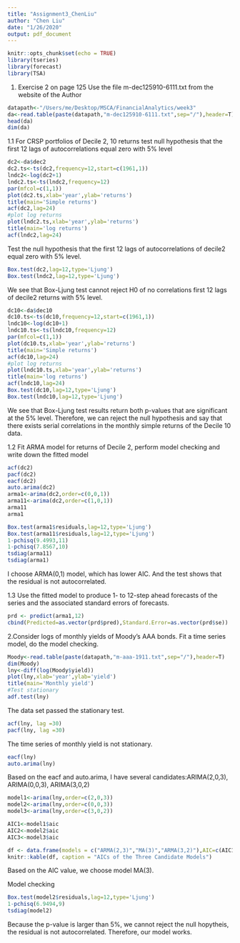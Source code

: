 ```yaml
---
title: "Assignment3_ChenLiu"
author: "Chen Liu"
date: "1/26/2020"
output: pdf_document
---
```


```r
knitr::opts_chunk$set(echo = TRUE)
library(tseries)
library(forecast)
library(TSA)
```

1. Exercise 2 on page 125
Use the file m-dec125910-6111.txt from the website of the Author


```r
datapath<-"/Users/me/Desktop/MSCA/FinancialAnalytics/week3"
da<-read.table(paste(datapath,"m-dec125910-6111.txt",sep="/"),header=T)
head(da)
dim(da)
```

1.1 For CRSP portfolios of Decile 2, 10 returns test null hypothesis that the first 12 lags of autocorrelations equal zero with 5% level

```r
dc2<-da$dec2
dc2.ts<-ts(dc2,frequency=12,start=c(1961,1))
lndc2<-log(dc2+1)
lndc2.ts<-ts(lndc2,frequency=12)
par(mfcol=c(1,1))
plot(dc2.ts,xlab='year',ylab='returns')
title(main='Simple returns')
acf(dc2,lag=24)
#plot log returns
plot(lndc2.ts,xlab='year',ylab='returns')
title(main='log returns')
acf(lndc2,lag=24)
```

Test the null hypothesis that the first 12 lags of autocorrelations of decile2 equal zero with 5% level.
```r
Box.test(dc2,lag=12,type='Ljung')
Box.test(lndc2,lag=12,type='Ljung')
```
We see that Box-Ljung test cannot reject H0 of no correlations first 12 lags of decile2 returns with 5% level.

```r
dc10<-da$dec10
dc10.ts<-ts(dc10,frequency=12,start=c(1961,1))
lndc10<-log(dc10+1)
lndc10.ts<-ts(lndc10,frequency=12)
par(mfcol=c(1,1))
plot(dc10.ts,xlab='year',ylab='returns')
title(main='Simple returns')
acf(dc10,lag=24)
#plot log returns
plot(lndc10.ts,xlab='year',ylab='returns')
title(main='log returns')
acf(lndc10,lag=24)
Box.test(dc10,lag=12,type='Ljung')
Box.test(lndc10,lag=12,type='Ljung')
```
We see that Box-Ljung test results return both p-values that are significant at the 5% level. Therefore, we can reject the null hypothesis and say that there exists serial correlations in the monthly simple returns of the Decile 10 data.

1.2 Fit ARMA model for returns of Decile 2, perform model checking and write down the fitted model
```r
acf(dc2)
pacf(dc2)
eacf(dc2)
auto.arima(dc2)
arma1<-arima(dc2,order=c(0,0,1))
arma11<-arima(dc2,order=c(1,0,1))
arma11
arma1
```

```r
Box.test(arma1$residuals,lag=12,type='Ljung')
Box.test(arma11$residuals,lag=12,type='Ljung')
1-pchisq(9.4993,11)
1-pchisq(7.8567,10)
tsdiag(arma11)
tsdiag(arma1)
```
I choose ARMA(0,1) model, which has lower AIC. And the test shows that the residual is not autocorrelated.


1.3 Use the fitted model to produce 1- to 12-step ahead forecasts of the series and the associated standard errors of forecasts.
```r
prd <- predict(arma1,12)
cbind(Predicted=as.vector(prd$pred),Standard.Error=as.vector(prd$se))
```


2.Consider logs of monthly yields of Moody’s AAA bonds. Fit a time series model, do the model checking.
```r
Moody<-read.table(paste(datapath,"m-aaa-1911.txt",sep="/"),header=T)
dim(Moody)
lny<-diff(log(Moody$yield))
plot(lny,xlab='year',ylab='yield')
title(main='Monthly yield')
#Test stationary
adf.test(lny)
```
The data set passed the stationary test.
```r
acf(lny, lag =30)
pacf(lny, lag =30)
```

The time series of monthly yield is not stationary.
```r
eacf(lny)
auto.arima(lny)
```
Based on the eacf and auto.arima, I have several candidates:ARIMA(2,0,3), ARIMA(0,0,3), ARIMA(3,0,2)
```r
model1<-arima(lny,order=c(2,0,3))
model2<-arima(lny,order=c(0,0,3))
model3<-arima(lny,order=c(3,0,2))

AIC1<-model1$aic
AIC2<-model2$aic
AIC3<-model3$aic

df <- data.frame(models = c("ARMA(2,3)","MA(3)","ARMA(3,2)"),AIC=c(AIC1,AIC2,AIC3))
knitr::kable(df, caption = "AICs of the Three Candidate Models")
```
Based on the AIC value, we choose model MA(3).

Model checking
```r
Box.test(model2$residuals,lag=12,type='Ljung')
1-pchisq(6.9494,9)
tsdiag(model2)
```

Because the p-value is larger than 5%, we cannot reject the null hopytheis, the residual is not autocorrelated. Therefore, our model works.





















